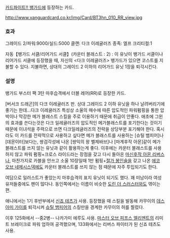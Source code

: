 [[카드파이트!! 뱅가드]]에 등장하는 카드.

http://www.vanguardcard.co.kr/img/Card/BT3hn_010_RR_view.jpg

=== 효과 ===
그레이드 2/파워:9000/실드:5000
클랜: 다크 이레귤러즈
종족: 엘프
크리티컬:1

자동【뱅가드 서클/리어가드 서클】(카운터 블래스트 : 2) : 이 유닛이 뱅가드 서클이나 리어가드 서클에 등장했을 때, 자신의 <다크 이레귤러즈> 뱅가드가 있으면 코스트를 지불할 수 있다. 지불하면, 상대의 그레이드 2 이하의 리어가드 유닛 1장을 퇴각시킨다.

=== 설명 ===

뱅가드 부스터 팩 3탄 마후습격에서 더블 레어(RR)로 등장한 카드.

[버서크 드래곤]의 다크 이레귤러즈 판. 상대 그레이드 2 이하 유닛을 하나 날려버리기에 좋기는 한데...다크 이레귤러즈 특성상 소울의 매수에 따른 압도적인 파워펌핑을 통한 압박이나 막강한 메가 블래스트 스킬을 주로 이용하기 때문에 취급이 안좋다. 애초에 그윈의 효과를 쓴다는것은 다크 일레귤러즈의 압도적인 메가블래스트를 포기한다는 것이기 때문에 이녀석을 주력으로 쓰면 다크일레귤러즈의 전략을 상당부분 포기해야 한다. 혹시라도 이 카드를 전략적으로 사용하고 싶다면 메가 블래스트를 사용하는 [슈틸 뱀피어]나 [데몬이터]보다는, 쌍검각성에 나온 [쌍익의 왕 벨제바브]나 [마계후작 아몬]같이 메가 블래스트를 쓰지 않는 유닛과 같이 활용하는게 좋다. 이후에는 카운터 블래스트를 사용하지 않고 파워 펌핑+크로스 라이드라는 장점을 갖고 다시 돌아온 [[마신후작 아몬 리버스]]나, 마찬가지로 카블을 안쓰고 소울 10장일때 1만 펌핑+[[창람패룡 글로리 메일스트롬|절가 봉인술]]을 갖고 나온 [[에코 오브 네메시스]]덱에도 카운터 블래스트를 쓰지 않는 점 때문에 자주 투입되기도 한다.

여담으로 일러스트가 좋았는지 마후습격의 표지 유닛이 되기도 했다. 꽤 미남이라 여성 유저들중에도 팬이 많다나. 동인쪽에서는 이름이 비슷한 [[도린 더 스러스터]]와도 엮이는 편.

애니에서는 1기 후반부에서 [[신죠 테츠]]가 사용. 등장했을 때 스킬을 발동해 카무이의 [[데스아미 가이]]를 퇴각시켜 [[슈틸 뱀피어]]의 스킬만을 경계한 카무이의 허를 찔렀다.

이후 125화에서 --중2병-- 나카가미 에루도 사용. [[마스터 오브 피프스 엘리멘트]]의 리미트 브레이크로 파워 업하여 공격했으며, 133화에서는 리버스 파이터가 된 신죠 테츠도 사용.
